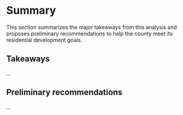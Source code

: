 # Summary

This section summarizes the major takeaways from this analysis and proposes preliminary recommendations to help the county meet its residential development goals.

## Takeaways

...

## Preliminary recommendations

...